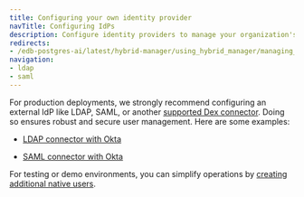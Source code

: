 ```yaml
---
title: Configuring your own identity provider
navTitle: Configuring IdPs
description: Configure identity providers to manage your organization's users in production environments.
redirects:
- /edb-postgres-ai/latest/hybrid-manager/using_hybrid_manager/managing_users/byo_idp/
navigation: 
- ldap
- saml
---
```


For production deployments, we strongly recommend configuring an external IdP like LDAP, SAML, or another [supported Dex connector](https://dexidp.io/docs/connectors/). Doing so ensures robust and secure user management. Here are some examples:

-   [LDAP connector with Okta](ldap)

-   [SAML connector with Okta](saml)

For testing or demo environments, you can simplify operations by [creating additional native users](/edb-postgres-ai/latest/hybrid-manager/using_hybrid_manager/managing_users/native_users/create_native_user/). 
